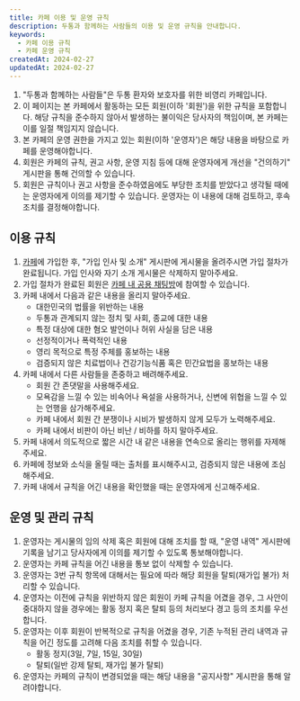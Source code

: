 ```yaml
---
title: 카페 이용 및 운영 규칙
description: 두통과 함께하는 사람들의 이용 및 운영 규칙을 안내합니다.
keywords:
  - 카페 이용 규칙
  - 카페 운영 규칙
createdAt: 2024-02-27
updatedAt: 2024-02-27
---
```


1. "두통과 함께하는 사람들"은 두통 환자와 보호자를 위한 비영리 카페입니다.
2. 이 페이지는 본 카페에서 활동하는 모든 회원(이하 '회원')을 위한 규칙을 포함합니다. 해당 규칙을 준수하지 않아서 발생하는 불이익은 당사자의 책임이며, 본 카페는 이를 일절 책임지지 않습니다.
3. 본 카페의 운영 권한을 가지고 있는 회원(이하 '운영자')은 해당 내용을 바탕으로 카페를 운영해야합니다.
4. 회원은 카페의 규칙, 권고 사항, 운영 지침 등에 대해 운영자에게 개선을 "건의하기" 게시판을 통해 건의할 수 있습니다.
5. 회원은 규칙이나 권고 사항을 준수하였음에도 부당한 조치를 받았다고 생각될 때에는 운영자에게 이의를 제기할 수 있습니다. 운영자는 이 내용에 대해 검토하고, 후속 조치를 결정해야합니다.

## 이용 규칙

1. [카페](/)에 가입한 후, "가입 인사 및 소개" 게시판에 게시물을 올려주시면 가입 절차가 완료됩니다. 가입 인사와 자기 소개 게시물은 삭제하지 말아주세요.
2. 가입 절차가 완료된 회원은 <a href="https://talk.cafe.naver.com/channels/3000955606468" target="_blank">카페 내 공용 채팅방</a>에 참여할 수 있습니다.
3. 카페 내에서 다음과 같은 내용을 올리지 말아주세요.
   - 대한민국의 법률을 위반하는 내용
   - 두통과 관계되지 않는 정치 및 사회, 종교에 대한 내용
   - 특정 대상에 대한 혐오 발언이나 허위 사실을 담은 내용
   - 선정적이거나 폭력적인 내용
   - 영리 목적으로 특정 주체를 홍보하는 내용
   - 검증되지 않은 치료법이나 건강기능식품 혹은 민간요법을 홍보하는 내용
4. 카페 내에서 다른 사람들을 존중하고 배려해주세요.
   - 회원 간 존댓말을 사용해주세요.
   - 모욕감을 느낄 수 있는 비속어나 욕설을 사용하거나, 신변에 위협을 느낄 수 있는 언행을 삼가해주세요.
   - 카페 내에서 회원 간 분쟁이나 시비가 발생하지 않게 모두가 노력해주세요.
   - 카페 내에서 비판이 아닌 비난 / 비하를 하지 말아주세요.
5. 카페 내에서 의도적으로 짧은 시간 내 같은 내용을 연속으로 올리는 행위를 자제해주세요.
6. 카페에 정보와 소식을 올릴 때는 출처를 표시해주시고, 검증되지 않은 내용에 조심해주세요.
7. 카페 내에서 규칙을 어긴 내용을 확인했을 때는 운영자에게 신고해주세요.

## 운영 및 관리 규칙

1. 운영자는 게시물의 임의 삭제 혹은 회원에 대해 조치를 할 때, "운영 내역" 게시판에 기록을 남기고 당사자에게 이의를 제기할 수 있도록 통보해야합니다.
2. 운영자는 카페 규칙을 어긴 내용을 통보 없이 삭제할 수 있습니다.
3. 운영자는 3번 규칙 항목에 대해서는 필요에 따라 해당 회원을 탈퇴(재가입 불가) 처리할 수 있습니다.
4. 운영자는 이전에 규칙을 위반하지 않은 회원이 카페 규칙을 어겼을 경우, 그 사안이 중대하지 않을 경우에는 활동 정지 혹은 탈퇴 등의 처리보다 경고 등의 조치를 우선합니다.
5. 운영자는 이후 회원이 반복적으로 규칙을 어겼을 경우, 기존 누적된 관리 내역과 규칙을 어긴 정도를 고려해 다음 조치를 취할 수 있습니다.
   - 활동 정지(3일, 7일, 15일, 30일)
   - 탈퇴(일반 강제 탈퇴, 재가입 불가 탈퇴)
6. 운영자는 카페의 규칙이 변경되었을 때는 해당 내용을 "공지사항" 게시판을 통해 알려야합니다.
